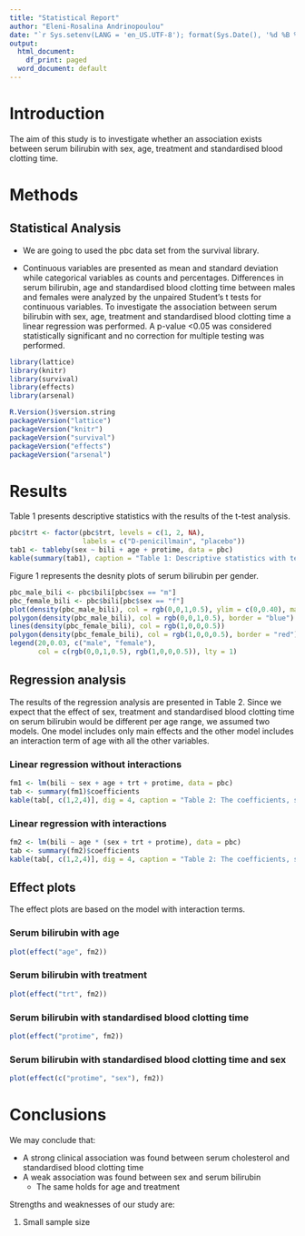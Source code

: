 ```yaml
---
title: "Statistical Report"
author: "Eleni-Rosalina Andrinopoulou"
date: "`r Sys.setenv(LANG = 'en_US.UTF-8'); format(Sys.Date(), '%d %B %Y')`"
output:
  html_document:
    df_print: paged
  word_document: default
---
```


# Introduction

The aim of this study is to investigate whether an association exists between serum bilirubin with sex, age, treatment and standardised blood clotting time.

# Methods

## Statistical Analysis

* We are going to used the pbc data set from the survival library. 

* Continuous variables are presented as mean and standard deviation while categorical variables as counts and percentages. Differences in serum bilirubin, age and standardised blood clotting time between males and females were analyzed by the unpaired Student's t tests for continuous variables. To investigate the association between serum bilirubin with sex, age, treatment and standardised blood clotting time a linear regression was performed. A p-value <0.05 was considered statistically significant and no correction for multiple testing was performed.

```r
library(lattice)
library(knitr)
library(survival)
library(effects)
library(arsenal)
```

```r
R.Version()$version.string
packageVersion("lattice")
packageVersion("knitr")
packageVersion("survival")
packageVersion("effects")
packageVersion("arsenal")
```

# Results

Table 1 presents descriptive statistics with the results of the t-test analysis.

```r
pbc$trt <- factor(pbc$trt, levels = c(1, 2, NA), 
                  labels = c("D-penicillmain", "placebo"))
tab1 <- tableby(sex ~ bili + age + protime, data = pbc)
kable(summary(tab1), caption = "Table 1: Descriptive statistics with test")
```

Figure 1 represents the desnity plots of serum bilirubin per gender.

```r
pbc_male_bili <- pbc$bili[pbc$sex == "m"]
pbc_female_bili <- pbc$bili[pbc$sex == "f"]
plot(density(pbc_male_bili), col = rgb(0,0,1,0.5), ylim = c(0,0.40), main = "Density plots", xlab = "bili", ylab = "")
polygon(density(pbc_male_bili), col = rgb(0,0,1,0.5), border = "blue")
lines(density(pbc_female_bili), col = rgb(1,0,0,0.5))
polygon(density(pbc_female_bili), col = rgb(1,0,0,0.5), border = "red")
legend(20,0.03, c("male", "female"), 
       col = c(rgb(0,0,1,0.5), rgb(1,0,0,0.5)), lty = 1)
```


## Regression analysis {.tabset .tabset-fade}

The results of the regression analysis are presented in Table 2. Since we expect that the effect of sex, treatment and standardised blood clotting time on serum bilirubin would be different per age range, we assumed two models. One model includes only main effects and the other model includes an interaction term of age with all the other variables.

### Linear regression without interactions
```r
fm1 <- lm(bili ~ sex + age + trt + protime, data = pbc)
tab <- summary(fm1)$coefficients
kable(tab[, c(1,2,4)], dig = 4, caption = "Table 2: The coefficients, standard errors and p-values")
```

### Linear regression with interactions
```r
fm2 <- lm(bili ~ age * (sex + trt + protime), data = pbc)
tab <- summary(fm2)$coefficients
kable(tab[, c(1,2,4)], dig = 4, caption = "Table 2: The coefficients, standard errors and p-values")
```

## Effect plots {.tabset .tabset-fade}

The effect plots are based on the model with interaction terms.

### Serum bilirubin with age
```r
plot(effect("age", fm2))
```

### Serum bilirubin with treatment
```r
plot(effect("trt", fm2))
```

### Serum bilirubin with standardised blood clotting time
```r
plot(effect("protime", fm2))
```

### Serum bilirubin with standardised blood clotting time and sex
```r
plot(effect(c("protime", "sex"), fm2))
```




# Conclusions

We may conclude that:

* A strong clinical association was found between serum cholesterol and standardised blood clotting time
* A weak association was found between sex and serum bilirubin
  * The same holds for age and treatment


Strengths and weaknesses of our study are:

1. Small sample size


